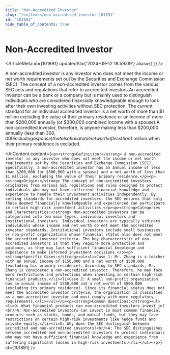 ```yaml
---
title: "Non-Accredited Investor"
slug: "/en/learn/non-accredited-investor-101891"
id: "101891"
hide_table_of_contents: true
---
```



# Non-Accredited Investor

<ArticleMeta id={101891} updatedAt={'2024-09-12 18:59:09'} alias={`[]`} />
<div className='border-solid border-b border-t-0 my-4 border-[var(--ifm-color-gray-300)]' />

A non-accredited investor is any investor who does not meet the income or net worth requirements set out by the Securities and Exchange Commission (SEC). The concept of a non-accredited investor comes from the various SEC acts and regulations that refer to accredited investors.An accredited investor can be a bank or a company but is mainly used to distinguish individuals who are considered financially knowledgeable enough to look after their own investing activities without SEC protection. The current standard for an individual accredited investor is a net worth of more than $1 million excluding the value of their primary residence or an income of more than $200,000 annually (or $300,000 combined income with a spouse).A non-accredited investor, therefore, is anyone making less than $200,000 annually (less than $300,000 including a spouse) that also has a total net worth of less than $1 million when their primary residence is excluded.

<AIContent content={`<p><strong>Definition:</strong> A non-accredited investor is any investor who does not meet the income or net worth requirements set by the Securities and Exchange Commission (SEC). Specifically, a non-accredited investor has an annual income of less than $200,000 (or $300,000 with a spouse) and a net worth of less than $1 million, excluding the value of their primary residence.</p><p><strong>Origin:</strong> The concept of non-accredited investors originates from various SEC regulations and rules designed to protect individuals who may not have sufficient financial knowledge and experience to handle their investment activities independently. By setting standards for accredited investors, the SEC ensures that only those deemed financially knowledgeable and experienced can participate in certain high-risk investment activities.</p><p><strong>Categories and Characteristics:</strong> Non-accredited investors can be categorized into two main types: individual investors and institutional investors. Individual investors are typically ordinary individuals whose income and net worth do not meet the accredited investor standards. Institutional investors include small businesses or non-profit organizations whose financial status also does not meet the accredited investor criteria. The key characteristic of non-accredited investors is that they require more protection and guidance, as they may lack sufficient financial knowledge and experience to make informed investment decisions.</p><p><strong>Specific Cases:</strong><ul><li>Case 1: Mr. Zhang is a teacher with an annual income of $150,000 and a net worth of $500,000 (excluding his primary residence). According to SEC standards, Mr. Zhang is considered a non-accredited investor. Therefore, he may face more restrictions and protections when investing in certain high-risk financial products.</li><li>Case 2: A small non-profit organization has an annual income of $250,000 and a net worth of $800,000 (excluding its primary residence). Since its financial status does not meet the accredited investor criteria, the organization is classified as a non-accredited investor and must comply with more regulatory requirements.</li></ul></p><p><strong>Common Questions:</strong><ul><li>Q: What financial products can non-accredited investors invest in?<br/>A: Non-accredited investors can invest in most common financial products such as stocks, bonds, and mutual funds, but they may face restrictions on certain high-risk investments like hedge funds and private equity.</li><li>Q: Why does the SEC distinguish between accredited and non-accredited investors?<br/>A: The SEC distinguishes between accredited and non-accredited investors to protect individuals who may not have sufficient financial knowledge and experience from suffering significant losses in high-risk investments.</li></ul></p>`} id={101891} />
